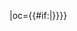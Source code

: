 {{fb team|t=淄博蹴鞠|tan=淄博蹴鞠足球俱乐部|tc=CHN|abb={{#if:{{{abb|}}}|淄博}}|oc={{#if:{{{oc|}}}|{{{oc}}}}}}}<!--
--><noinclude>[[Category:中国足球超级联赛模板|{{PAGENAME}}]]</noinclude>
